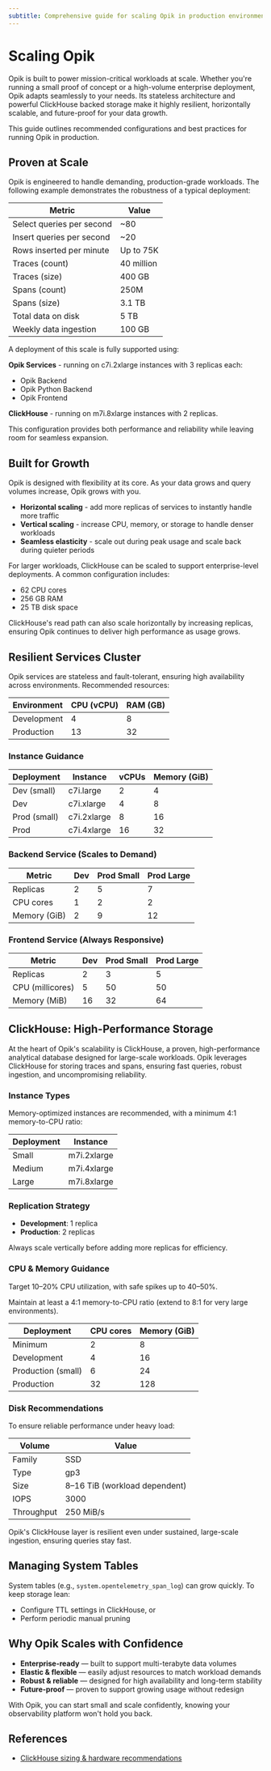 ```yaml
---
subtitle: Comprehensive guide for scaling Opik in production environments
---
```


# Scaling Opik

Opik is built to power mission-critical workloads at scale. Whether you're running a small proof of concept or a high-volume enterprise deployment, Opik adapts seamlessly to your needs. Its stateless architecture and powerful ClickHouse backed storage make it highly resilient, horizontally scalable, and future-proof for your data growth.

This guide outlines recommended configurations and best practices for running Opik in production.

## Proven at Scale

Opik is engineered to handle demanding, production-grade workloads. The following example demonstrates the robustness of a typical deployment:

| Metric | Value |
|--------|-------|
| Select queries per second | ~80 |
| Insert queries per second | ~20 |
| Rows inserted per minute | Up to 75K |
| Traces (count) | 40 million |
| Traces (size) | 400 GB |
| Spans (count) | 250M  |
| Spans (size) | 3.1 TB |
| Total data on disk | 5 TB |
| Weekly data ingestion | 100 GB |

A deployment of this scale is fully supported using:

**Opik Services** - running on c7i.2xlarge instances with 3 replicas each:
- Opik Backend
- Opik Python Backend  
- Opik Frontend

**ClickHouse** - running on m7i.8xlarge instances with 2 replicas.

This configuration provides both performance and reliability while leaving room for seamless expansion.

## Built for Growth

Opik is designed with flexibility at its core. As your data grows and query volumes increase, Opik grows with you.

- **Horizontal scaling** - add more replicas of services to instantly handle more traffic
- **Vertical scaling** - increase CPU, memory, or storage to handle denser workloads  
- **Seamless elasticity** - scale out during peak usage and scale back during quieter periods

For larger workloads, ClickHouse can be scaled to support enterprise-level deployments. A common configuration includes:

- 62 CPU cores
- 256 GB RAM
- 25 TB disk space

ClickHouse's read path can also scale horizontally by increasing replicas, ensuring Opik continues to deliver high performance as usage grows.

## Resilient Services Cluster

Opik services are stateless and fault-tolerant, ensuring high availability across environments. Recommended resources:

| Environment | CPU (vCPU) | RAM (GB) |
|-------------|------------|----------|
| Development | 4 | 8 |
| Production | 13 | 32 |

### Instance Guidance

| Deployment | Instance | vCPUs | Memory (GiB) |
|------------|----------|-------|--------------|
| Dev (small) | c7i.large | 2 | 4 |
| Dev | c7i.xlarge | 4 | 8 |
| Prod (small) | c7i.2xlarge | 8 | 16 |
| Prod | c7i.4xlarge | 16 | 32 |

### Backend Service (Scales to Demand)

| Metric | Dev | Prod Small | Prod Large |
|--------|-----|------------|------------|
| Replicas | 2 | 5 | 7 |
| CPU cores | 1 | 2 | 2 |
| Memory (GiB) | 2 | 9 | 12 |

### Frontend Service (Always Responsive)

| Metric | Dev | Prod Small | Prod Large |
|--------|-----|------------|------------|
| Replicas | 2 | 3 | 5 |
| CPU (millicores) | 5 | 50 | 50 |
| Memory (MiB) | 16 | 32 | 64 |

## ClickHouse: High-Performance Storage

At the heart of Opik's scalability is ClickHouse, a proven, high-performance analytical database designed for large-scale workloads. Opik leverages ClickHouse for storing traces and spans, ensuring fast queries, robust ingestion, and uncompromising reliability.

### Instance Types

Memory-optimized instances are recommended, with a minimum 4:1 memory-to-CPU ratio:

| Deployment | Instance |
|------------|----------|
| Small | m7i.2xlarge |
| Medium | m7i.4xlarge |
| Large | m7i.8xlarge |

### Replication Strategy

- **Development**: 1 replica
- **Production**: 2 replicas

Always scale vertically before adding more replicas for efficiency.

### CPU & Memory Guidance

Target 10–20% CPU utilization, with safe spikes up to 40–50%.

Maintain at least a 4:1 memory-to-CPU ratio (extend to 8:1 for very large environments).

| Deployment | CPU cores | Memory (GiB) |
|------------|-----------|--------------|
| Minimum | 2 | 8 |
| Development | 4 | 16 |
| Production (small) | 6 | 24 |
| Production | 32 | 128 |

### Disk Recommendations

To ensure reliable performance under heavy load:

| Volume | Value |
|--------|-------|
| Family | SSD |
| Type | gp3 |
| Size | 8–16 TiB (workload dependent) |
| IOPS | 3000 |
| Throughput | 250 MiB/s |

Opik's ClickHouse layer is resilient even under sustained, large-scale ingestion, ensuring queries stay fast.

## Managing System Tables

System tables (e.g., `system.opentelemetry_span_log`) can grow quickly. To keep storage lean:

- Configure TTL settings in ClickHouse, or
- Perform periodic manual pruning

## Why Opik Scales with Confidence

- **Enterprise-ready** — built to support multi-terabyte data volumes
- **Elastic & flexible** — easily adjust resources to match workload demands
- **Robust & reliable** — designed for high availability and long-term stability
- **Future-proof** — proven to support growing usage without redesign

With Opik, you can start small and scale confidently, knowing your observability platform won't hold you back.

## References

- [ClickHouse sizing & hardware recommendations](https://clickhouse.com/docs/operations/requirements)
